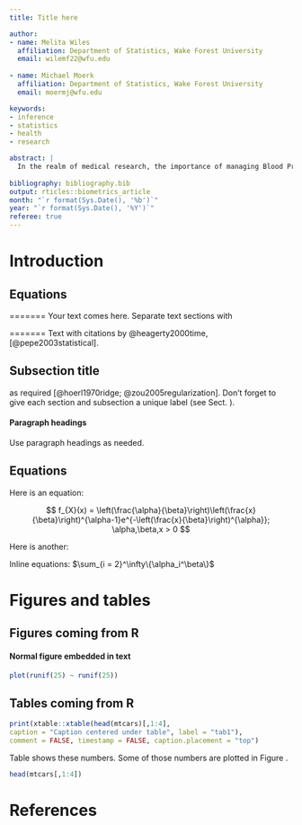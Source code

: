 ```yaml
---
title: Title here

author: 
- name: Melita Wiles
  affiliation: Department of Statistics, Wake Forest University
  email: wilemf22@wfu.edu
  
- name: Michael Moerk
  affiliation: Department of Statistics, Wake Forest University
  email: moermj@wfu.edu

keywords:
- inference
- statistics
- health
- research

abstract: |
  In the realm of medical research, the importance of managing Blood Pressure (BP) to control the risk of cardiovascular disease is established and commonly known. However, the control of BP (defined as systolic BP < 140 and diastolic BP < 90) among US adults with hypertension within the United States, has been decreasing over the past decade. Using publically available data, this study aims to identify a potential factor contributing to this decline in BP control among hypertensive US adults. Our analysis emphasizes the potential role of kidney disease as an influential factor contributing to this trend. Through classical causal analsysis techniques, our findings reveal that the presence of kidney disease substantially increases an individuals liklihood of not achieving the recommended BP control levels by 8% (6.4,8.9)_____. The implications drawn from this analysis are substaintial and should be taken into consideration in future healthcare strategies. The discovery of this relationship highlights the importance of management techniques targetting both hypertension and kidney disease_____ in an attempt to increase the prevelance of proper BP control among hypertensive US adults. By addressing these conditions together, health care systems can potentially prevent cardiovascular diseases more efficiently, and in a timely manner, enhancing overall patient well-being. 
  
bibliography: bibliography.bib
output: rticles::biometrics_article
month: "`r format(Sys.Date(), '%b')`"
year: "`r format(Sys.Date(), '%Y')`"
referee: true 
---
```


# Introduction {#intro}



## Equations




\clearpage



=======
Your text comes here. Separate text sections with



=======
Text with citations by @heagerty2000time, [@pepe2003statistical].

## Subsection title {#sec:2}

as required [@hoerl1970ridge; @zou2005regularization]. Don't forget to give each section
and subsection a unique label (see Sect. \ref{sec:1}).

#### Paragraph headings 

Use paragraph headings as needed.

## Equations

Here is an equation:

$$ f_{X}(x) = \left(\frac{\alpha}{\beta}\right)\left(\frac{x}{\beta}\right)^{\alpha-1}e^{-\left(\frac{x}{\beta}\right)^{\alpha}}; \alpha,\beta,x > 0 $$

Here is another:
\begin{align}
a^2+b^2=c^2
\end{align}

Inline equations: $\sum_{i = 2}^\infty\{\alpha_i^\beta\}$

# Figures and tables


## Figures coming from R

#### Normal figure embedded in text

```r
plot(runif(25) ~ runif(25))
```

\clearpage

## Tables coming from R


```r
print(xtable::xtable(head(mtcars)[,1:4], 
caption = "Caption centered under table", label = "tab1"), 
comment = FALSE, timestamp = FALSE, caption.placement = "top")
```

Table \ref{tab1} shows these numbers. Some of those numbers are plotted in Figure \ref{fig:fig1}.


```r
head(mtcars[,1:4])
```

# References
